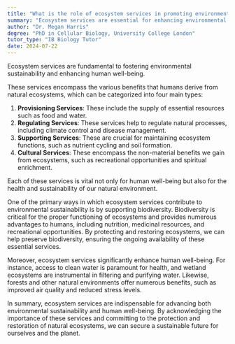 ```yaml
---
title: "What is the role of ecosystem services in promoting environmental sustainability and human well-being?"
summary: "Ecosystem services are essential for enhancing environmental sustainability and supporting human well-being. They provide vital benefits that contribute to maintaining ecological balance and quality of life."
author: "Dr. Megan Harris"
degree: "PhD in Cellular Biology, University College London"
tutor_type: "IB Biology Tutor"
date: 2024-07-22
---
```


Ecosystem services are fundamental to fostering environmental sustainability and enhancing human well-being.

These services encompass the various benefits that humans derive from natural ecosystems, which can be categorized into four main types:

1. **Provisioning Services**: These include the supply of essential resources such as food and water.
2. **Regulating Services**: These services help to regulate natural processes, including climate control and disease management.
3. **Supporting Services**: These are crucial for maintaining ecosystem functions, such as nutrient cycling and soil formation.
4. **Cultural Services**: These encompass the non-material benefits we gain from ecosystems, such as recreational opportunities and spiritual enrichment.

Each of these services is vital not only for human well-being but also for the health and sustainability of our natural environment.

One of the primary ways in which ecosystem services contribute to environmental sustainability is by supporting biodiversity. Biodiversity is critical for the proper functioning of ecosystems and provides numerous advantages to humans, including nutrition, medicinal resources, and recreational opportunities. By protecting and restoring ecosystems, we can help preserve biodiversity, ensuring the ongoing availability of these essential services.

Moreover, ecosystem services significantly enhance human well-being. For instance, access to clean water is paramount for health, and wetland ecosystems are instrumental in filtering and purifying water. Likewise, forests and other natural environments offer numerous benefits, such as improved air quality and reduced stress levels.

In summary, ecosystem services are indispensable for advancing both environmental sustainability and human well-being. By acknowledging the importance of these services and committing to the protection and restoration of natural ecosystems, we can secure a sustainable future for ourselves and the planet.
    